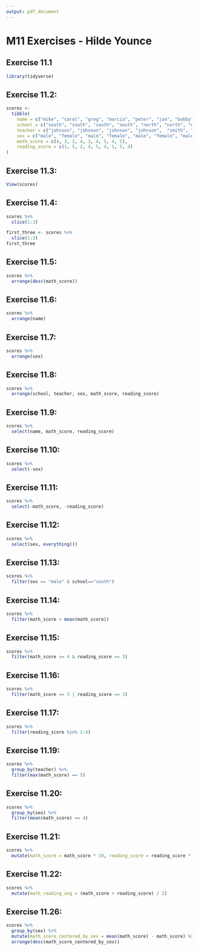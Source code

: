 ```yaml
---
output: pdf_document
---
```

# M11 Exercises - Hilde Younce

## Exercise 11.1
```r
library(tidyverse)
```
## Exercise 11.2:
```r
scores <- 
  tibble(
    name = c("mike", "carol", "greg", "marcia", "peter", "jan", "bobby", "cindy", "alice"),
    school = c("south", "south", "south", "south", "north", "north", "north", "south", "south"),
    teacher = c("johnson", "johnson", "johnson", "johnson",  "smith", "smith", "smith", "perry", "perry"),
    sex = c("male", "female", "male", "female", "male", "female", "male", "female", "female"),
    math_score = c(4, 3, 2, 4, 3, 4, 5, 4, 5),
    reading_score = c(1, 5, 2, 4, 5, 4, 1, 5, 4)
)
```

## Exercise 11.3:
```r
View(scores)
```

## Exercise 11.4:
```r
scores %>%
  slice(1:3)
```
```r
first_three <- scores %>%
  slice(1:3)
first_three
```

## Exercise 11.5:
```r
scores %>% 
  arrange(desc(math_score))
```

## Exercise 11.6:
```r
scores %>% 
  arrange(name)
```

## Exercise 11.7:
```r
scores %>% 
  arrange(sex)
```

## Exercise 11.8:
```r
scores %>% 
  arrange(school, teacher, sex, math_score, reading_score)
```

## Exercise 11.9:
```r
scores %>% 
  select(name, math_score, reading_score)
```

## Exercise 11.10:
```r
scores %>% 
  select(-sex)
```

## Exercise 11.11:
```r
scores %>% 
  select(-math_score, -reading_score)
```

## Exercise 11.12:
```r
scores %>% 
  select(sex, everything())
```

## Exercise 11.13:
```r
scores %>% 
  filter(sex == "male" & school=="south")
```

## Exercise 11.14:
```r
scores %>% 
  filter(math_score > mean(math_score))
```

## Exercise 11.15:
```r
scores %>% 
  filter(math_score >= 4 & reading_score >= 3)
```

## Exercise 11.16:
```r
scores %>% 
  filter(math_score <= 3 | reading_score <= 3)
```

## Exercise 11.17:
```r
scores %>% 
  filter(reading_score %in% 2:4)
```

## Exercise 11.19:
```r
scores %>% 
  group_by(teacher) %>% 
  filter(max(math_score) == 5)
```

## Exercise 11.20:
```r
scores %>% 
  group_by(sex) %>% 
  filter(mean(math_score) == 4)
```

## Exercise 11.21:
```r
scores %>% 
  mutate(math_score = math_score * 10, reading_score = reading_score * 10)
```

## Exercise 11.22:
```r
scores %>% 
  mutate(math_reading_avg = (math_score + reading_score) / 2)
```

## Exercise 11.26:
```r
scores %>% 
  group_by(sex) %>% 
  mutate(math_score_centered_by_sex = mean(math_score) - math_score) %>% 
  arrange(desc(math_score_centered_by_sex))
```

